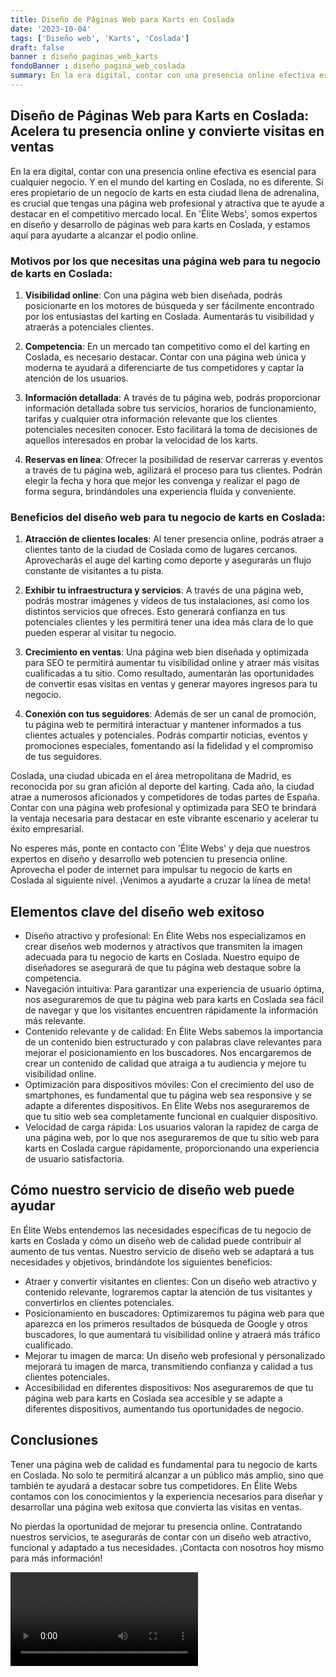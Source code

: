 ```yaml
---
title: Diseño de Páginas Web para Karts en Coslada
date: '2023-10-04'
tags: ['Diseño web', 'Karts', 'Coslada']
draft: false
banner : diseño_paginas_web_karts
fondoBanner : diseño_pagina_web_coslada
summary: En la era digital, contar con una presencia online efectiva es esencial para cualquier negocio. Y en el mundo del karting en Coslada, no es diferente. Si eres propietario de un negocio de karts en esta ciudad llena de adrenalina, es crucial que tengas una página web profesional y atractiva que te ayude a destacar en el competitivo mercado local. En 'Élite Webs', somos expertos en diseño y desarrollo de páginas web para karts en Coslada, y estamos aquí para ayudarte a alcanzar el podio online.
---
```


## Diseño de Páginas Web para Karts en Coslada: Acelera tu presencia online y convierte visitas en ventas

En la era digital, contar con una presencia online efectiva es esencial para cualquier negocio. Y en el mundo del karting en Coslada, no es diferente. Si eres propietario de un negocio de karts en esta ciudad llena de adrenalina, es crucial que tengas una página web profesional y atractiva que te ayude a destacar en el competitivo mercado local. En 'Élite Webs', somos expertos en diseño y desarrollo de páginas web para karts en Coslada, y estamos aquí para ayudarte a alcanzar el podio online.

### Motivos por los que necesitas una página web para tu negocio de karts en Coslada:

1. **Visibilidad online**: Con una página web bien diseñada, podrás posicionarte en los motores de búsqueda y ser fácilmente encontrado por los entusiastas del karting en Coslada. Aumentarás tu visibilidad y atraerás a potenciales clientes.

2. **Competencia**: En un mercado tan competitivo como el del karting en Coslada, es necesario destacar. Contar con una página web única y moderna te ayudará a diferenciarte de tus competidores y captar la atención de los usuarios.

3. **Información detallada**: A través de tu página web, podrás proporcionar información detallada sobre tus servicios, horarios de funcionamiento, tarifas y cualquier otra información relevante que los clientes potenciales necesiten conocer. Esto facilitará la toma de decisiones de aquellos interesados en probar la velocidad de los karts.

4. **Reservas en línea**: Ofrecer la posibilidad de reservar carreras y eventos a través de tu página web, agilizará el proceso para tus clientes. Podrán elegir la fecha y hora que mejor les convenga y realizar el pago de forma segura, brindándoles una experiencia fluida y conveniente.

### Beneficios del diseño web para tu negocio de karts en Coslada:

1. **Atracción de clientes locales**: Al tener presencia online, podrás atraer a clientes tanto de la ciudad de Coslada como de lugares cercanos. Aprovecharás el auge del karting como deporte y asegurarás un flujo constante de visitantes a tu pista.

2. **Exhibir tu infraestructura y servicios**: A través de una página web, podrás mostrar imágenes y vídeos de tus instalaciones, así como los distintos servicios que ofreces. Esto generará confianza en tus potenciales clientes y les permitirá tener una idea más clara de lo que pueden esperar al visitar tu negocio.

3. **Crecimiento en ventas**: Una página web bien diseñada y optimizada para SEO te permitirá aumentar tu visibilidad online y atraer más visitas cualificadas a tu sitio. Como resultado, aumentarán las oportunidades de convertir esas visitas en ventas y generar mayores ingresos para tu negocio.

4. **Conexión con tus seguidores**: Además de ser un canal de promoción, tu página web te permitirá interactuar y mantener informados a tus clientes actuales y potenciales. Podrás compartir noticias, eventos y promociones especiales, fomentando así la fidelidad y el compromiso de tus seguidores.

Coslada, una ciudad ubicada en el área metropolitana de Madrid, es reconocida por su gran afición al deporte del karting. Cada año, la ciudad atrae a numerosos aficionados y competidores de todas partes de España. Contar con una página web profesional y optimizada para SEO te brindará la ventaja necesaria para destacar en este vibrante escenario y acelerar tu éxito empresarial.

No esperes más, ponte en contacto con 'Élite Webs' y deja que nuestros expertos en diseño y desarrollo web potencien tu presencia online. Aprovecha el poder de internet para impulsar tu negocio de karts en Coslada al siguiente nivel. ¡Venimos a ayudarte a cruzar la línea de meta!

<GifSeo />

<Cta />

## Elementos clave del diseño web exitoso

- Diseño atractivo y profesional: En Élite Webs nos especializamos en crear diseños web modernos y atractivos que transmiten la imagen adecuada para tu negocio de karts en Coslada. Nuestro equipo de diseñadores se asegurará de que tu página web destaque sobre la competencia.
- Navegación intuitiva: Para garantizar una experiencia de usuario óptima, nos aseguraremos de que tu página web para karts en Coslada sea fácil de navegar y que los visitantes encuentren rápidamente la información más relevante.
- Contenido relevante y de calidad: En Élite Webs sabemos la importancia de un contenido bien estructurado y con palabras clave relevantes para mejorar el posicionamiento en los buscadores. Nos encargaremos de crear un contenido de calidad que atraiga a tu audiencia y mejore tu visibilidad online.
- Optimización para dispositivos móviles: Con el crecimiento del uso de smartphones, es fundamental que tu página web sea responsive y se adapte a diferentes dispositivos. En Élite Webs nos aseguraremos de que tu sitio web sea completamente funcional en cualquier dispositivo.
- Velocidad de carga rápida: Los usuarios valoran la rapidez de carga de una página web, por lo que nos aseguraremos de que tu sitio web para karts en Coslada cargue rápidamente, proporcionando una experiencia de usuario satisfactoria.

## Cómo nuestro servicio de diseño web puede ayudar

En Élite Webs entendemos las necesidades específicas de tu negocio de karts en Coslada y cómo un diseño web de calidad puede contribuir al aumento de tus ventas. Nuestro servicio de diseño web se adaptará a tus necesidades y objetivos, brindándote los siguientes beneficios:

- Atraer y convertir visitantes en clientes: Con un diseño web atractivo y contenido relevante, lograremos captar la atención de tus visitantes y convertirlos en clientes potenciales.
- Posicionamiento en buscadores: Optimizaremos tu página web para que aparezca en los primeros resultados de búsqueda de Google y otros buscadores, lo que aumentará tu visibilidad online y atraerá más tráfico cualificado.
- Mejorar tu imagen de marca: Un diseño web profesional y personalizado mejorará tu imagen de marca, transmitiendo confianza y calidad a tus clientes potenciales.
- Accesibilidad en diferentes dispositivos: Nos aseguraremos de que tu página web para karts en Coslada sea accesible y se adapte a diferentes dispositivos, aumentando tus oportunidades de negocio.

## Conclusiones

Tener una página web de calidad es fundamental para tu negocio de karts en Coslada. No solo te permitirá alcanzar a un público más amplio, sino que también te ayudará a destacar sobre tus competidores. En Élite Webs contamos con los conocimientos y la experiencia necesarios para diseñar y desarrollar una página web exitosa que convierta las visitas en ventas.

No pierdas la oportunidad de mejorar tu presencia online. Contratando nuestros servicios, te asegurarás de contar con un diseño web atractivo, funcional y adaptado a tus necesidades. ¡Contacta con nosotros hoy mismo para más información!

<Video />

<CtaBot job='Karts' city='Coslada'/>

<Gmaps query='Coslada+españa+maps' />